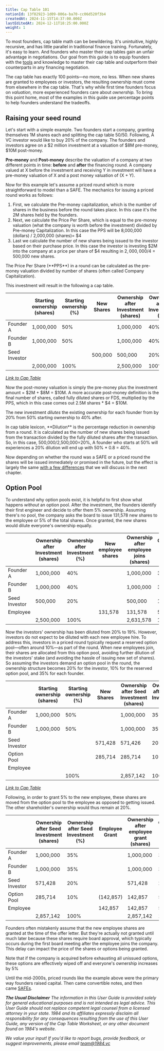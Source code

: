 ```yaml
---
title: Cap Table 101
notionId: 13f82923-1d09-806a-ba70-cc06d520f3b4
createdAt: 2024-11-15T14:37:00.000Z
lastEditedAt: 2024-12-11T18:25:00.000Z
weight: 1
---
```





To most founders, cap table math can be bewildering. It's unintuitive, highly recursive, and has little parallel in traditional finance training. Fortunately, it's easy to learn. And founders who master their cap tables gain an unfair advantage in negotiations. Our goal from this guide is to equip founders with the [tools](https://1984.vc/docs/cap-table-worksheet) and knowledge to master their cap table and outperform their counterparts in any financing negotiation.


The cap table has exactly 100 points—no more, no less. When new shares are granted to employees or investors, the resulting ownership must come from elsewhere in the cap table. That's why while first time founders focus on _valuation_, more experienced founders care about _ownership._ To bring this point home, most of the examples in this guide use percentage points to help founders understand the tradeoffs.


## **Raising your seed round**


Let's start with a simple example. Two founders start a company, granting themselves 1M shares each and splitting the cap table 50/50. Following, A VC investor would like to buy 20% of the company. The founders and investors agree on a $2 million investment at a valuation of $8M pre-money, $10M post-money.


<Callout emoji="📢">


**Pre-money** and **Post-money** describe the valuation of a company at two different points in time: **before** and **after** the financing round. A company valued at X before the investment and receiving Y in investment will have a pre-money valuation of X and a post money valuation of (X + Y).


</Callout>


Now for this example let's assume a priced round which is more straightforward to model than a SAFE. The mechanics for issuing a priced round works as follows:

1. First, we calculate the Pre-money capitalization, which is the number of shares in the business before the round takes place. In this case it's the 2M shares held by the founders.
2. Next, we calculate the Price Per Share, which is equal to the pre-money valuation (what the company is worth before the investment) divided by Pre-money Capitalization. In this case the PPS will be 8,000,000 (dollars) / 2,000,000 (shares)= $4
3. Last we calculate the number of new shares being issued to the investor based on their purchase price. In this case the investor is investing $2M into the company at a price per share of $4 resulting in $2,000,000/$4 = 500,000 new shares.

<Callout emoji="📢">
The Price Per Share (**PPS**) in a round can be calculated as the pre-money valuation divided by number of shares (often called Company Capitalization).
</Callout>


This investment will result in the following a cap table.


|               | **Starting ownership (shares)** | **Starting ownership (%)** | **New Shares** | **Ownership after Investment (shares)** | **Ownership after Investment (%)** |
| ------------- | ------------------------------- | -------------------------- | -------------- | --------------------------------------- | ---------------------------------- |
| Founder A     | 1,000,000                       | 50%                        |                | 1,000,000                               | 40%                                |
| Founder B     | 1,000,000                       | 50%                        |                | 1,000,000                               | 40%                                |
| Seed Investor |                                 |                            | 500,000        | 500,000                                 | 20%                                |
|               | 2,000,000                       | 100%                       |                | 2,500,000                               | 100%                               |


[_Link to Cap Table_](https://1984.vc/docs/cap-table-worksheet/#AAN4IgDgTgpgsg9gOygTxALgBwAYe4DQgAuAhhAOZSEDyYhAlogM4AKccANulgQK4I.MoAExr0mXAhDgB3ACLES6ANqg6Q9CACcIAoWRgoGgMZwAtqcQ6QCYqcNoQAMTh8hUCAAIAglcYALUihGdABGXHwQGSQIfzowZVB_QOC0MPDucHcjKARCdAAmAGYAOnyAVjKMEMLNMsKAFgwMQoB2AncpCHQAM2J2QQBfPESA6BS08IIDCGzcgpDigDZ8ls0QkMWsevWsfPqy9ohOnr7B4ZAksdD0jOnZvNSMYo2W.vqV1Yx87_zD47Rev0oAMALoEPrsGSyKDsSj2QgQHjA85qDRhKx6AzGMwWBBWGx2DTOVzuDwAIV8oyC13SBCi7li8TQKguVPGNymWRyDzKGQ6cC6ANOyJGyRpk0yM256Hqi2KvJwITqb00mhaNXqfwFJyBQ1FV1SHMl93QNWKWDKqrVLRCTU0i2qBxA_MFgMGYJAEKhMLh6ARSL1IFRDgAkoxGEiRLQGAhgrp9PYQCZzJYCATE2GI8IPKIY3HWWK0Bl6TE_HEEgWDbcuXMi1rXcLA5dqXXjdLWy6dWd9S3q1La3yjtqhbqPV65D7CPDESKg.oHBsMQmNIIIHRqWnbImAMpQbMhhAANyChG1BDoR5Pdlr.SNJcZFebKQVETu7dvoPB7EhE9hU67wIepAdDZEIABKLgIEI4wDEAA)


Now the post-money valuation is simply the pre-money plus the investment amount = $2M + $8M = $10M. A more accurate post-money definition is the final number of shares, called fully diluted shares or FDS, multiplied by the PPS, which in this case comes out 2.5M shares * $4 = $10M.


The new investment _dilutes_ the existing ownership for each founder from by 20% from 50% starting ownership to 40% after.


<Callout emoji="📢">
In cap table lexicon, **Dilution** is the percentage reduction in ownership from a round. It is calculated as the number of new shares being issued from the transaction divided by the fully diluted shares after the transaction. So, in this case, 500,000/2,500,000=20%, A founder who starts at 50% will experiences a 20% dilution will end up with 50% * 0.8 = 40%.
</Callout>


Now depending on whether the round was a SAFE or a priced round the shares will be issued immediately or promised in the future, but the effect is largely the same [with a few differences](https://1984.vc/docs/founders-handbook/safe-vs-priced-round/) that we will discuss in the next chapter.


## **Option Pool**


To understand why option pools exist, it is helpful to first show what happens _without_ an option pool. After the investment, the founders identify their first engineer and decide to offer them 5% ownership. Assuming there's no pool, the company asks the board to issue 131,578 new shares to the employee or 5% of the total shares. Once granted, the new shares would dilute everyone's ownership equally.


|               | **Ownership after Investment (shares)** | **Ownership after Investment (%)** | **New employee shares** | **Ownership after employee joins (shares)** | **Ownership after employee joins (%)** |
| ------------- | --------------------------------------- | ---------------------------------- | ----------------------- | ------------------------------------------- | -------------------------------------- |
| Founder A     | 1,000,000                               | 40%                                |                         | 1,000,000                                   | 38.00%                                 |
| Founder B     | 1,000,000                               | 40%                                |                         | 1,000,000                                   | 38.00%                                 |
| Seed Investor | 500,000                                 | 20%                                |                         | 500,000                                     | 19.00%                                 |
| Employee      |                                         |                                    | 131,578                 | 131,578                                     | 5.00%                                  |
|               | 2,500,000                               | 100%                               |                         | 2,631,578                                   | 100%                                   |


Now the investors' ownership has been diluted from 20% to 19%. However, investors do not expect to be diluted with each new employee hire. To address this, investors in a priced round typically request a reserved option pool—often around 10%—as part of the round. When new employees join, their shares are allocated from this option pool, avoiding further dilution of the investors' stake (and avoiding the hassle of issuing new set of shares). So assuming the investors demand an option pool in the round, the ownership structure becomes 20% for the investor, 10% for the reserved option pool, and 35% for each founder.


|               | **Starting ownership (shares)** | **Starting ownership (%)** | **New Shares** | **Ownership after Seed Investment (shares)** | **Ownership after Seed Investment (%)** |
| ------------- | ------------------------------- | -------------------------- | -------------- | -------------------------------------------- | --------------------------------------- |
| Founder A     | 1,000,000                       | 50%                        |                | 1,000,000                                    | 35%                                     |
| Founder B     | 1,000,000                       | 50%                        |                | 1,000,000                                    | 35%                                     |
| Seed Investor |                                 |                            | 571,428        | 571,426                                      | 20%                                     |
| Option Pool   |                                 |                            | 285,714        | 285,714                                      | 10%                                     |
| Employee      |                                 |                            |                |                                              |                                         |
|               |                                 | 100%                       |                | 2,857,142                                    | 100%                                    |


[_Link to Cap Table_](https://1984.vc/docs/cap-table-worksheet/#AAN4IgTg9g7gIghgFziAXAbVASwCapABhABoQEBPABwFM8BjCAWwYgDtiQW4GaUQAxCAFcW2KmADOAAgCC7cQAs4YKuNQBGfJq0loLMQswVUGEAqUr1W7SGphaVFgnUBWAHQBmABwAWAGxrnLz8Ar2cAXyJQM2VVFA0rfBJbe0d1NVcAJmdvb3cAdk9fAE5PDIzvTzyIqMUYywSksRSnFE9XPLy1QucinrKArLCAXRI4ABsx6BgqMaoEHgQwQSpqkBw8NXZyajpGZjYSTm48AWFRMEkAITlaiziExJBdfXlDYxrzWPirRrsHFvc7g8gJBoNBq2id2.1mS_1Q5Q8Pn8gSRIU8ENuXwev2a6iKrk8pWKGTUal8zjUWTyvmGowmUxmcwWSxWkTWuF4AElxOJltgAPIUBCYViqEjbHggehMVjsI6S7m8qjYSSC4Wim6fVCPZ4SV5GdAfOooR6w1ImjFak04uEWtmQ2Kmpq2_C0kDjSawRnzVCLZarda8PJbSiS8RiTAWQ5cSUAZQjKhkkk5LAAbioEBAwOxMGmM9xzRlsU8oHo9W9DaZMahnJ1vBlPDbzWp8UU2yUeu3euiRu76V7Zj6UAAzcbht0UZQAWVYVDIqE8xaQYAA5nM1SKWOIAAoQCBjSwkYSCcMCoWbx1hIA)


Following, in order to grant 5% to the new employee, these shares are moved from the option pool to the employee as opposed to getting issued. The other shareholder's ownership would thus remain at 20%.


|               | **Ownership after Seed Investment (shares)** | **Ownership after Seed Investment (%)** | **Employee Grant** | **Ownership after employee grant (shares)** | **Ownership after employee grant (%)** |
| ------------- | -------------------------------------------- | --------------------------------------- | ------------------ | ------------------------------------------- | -------------------------------------- |
| Founder A     | 1,000,000                                    | 35%                                     |                    | 1,000,000                                   | 35%                                    |
| Founder B     | 1,000,000                                    | 35%                                     |                    | 1,000,000                                   | 35%                                    |
| Seed Investor | 571,428                                      | 20%                                     |                    | 571,428                                     | 20%                                    |
| Option Pool   | 285,714                                      | 10%                                     | (142,857)          | 142,857                                     | 5%                                     |
| Employee      |                                              |                                         | 142,857            | 142,857                                     | 5%                                     |
|               | 2,857,142                                    | 100%                                    |                    | 2,857,142                                   | 100%                                   |


<Callout emoji="📢">
Founders often mistakenly assume that the new employee shares are granted at the time of the offer letter. But they're actually not granted until much later because these shares require board approval, which typically occurs during the first board meeting after the employee joins the company. This delay can impact the price of the shares or options being granted.
</Callout>


Note that if the company is acquired before exhausting all unissued options, these options are effectively wiped off and everyone's ownership increases by 5%


Until the mid-2000s, priced rounds like the example above were the primary way founders raised capital. Then came convertible notes, and then came [SAFEs](https://1984.vc/docs/founders-handbook/intro-to-safes/).


_**The Usual Disclaimer**_ _The information in this User Guide is provided solely for general educational purposes and is not intended as legal advice. This User Guide should not replace competent legal counsel from a licensed attorney in your state._ _1984 and its affiliates expressly disclaim all responsibility for any consequences resulting from the use of this User Guide, any version of the Cap Table Worksheet, or any other document found on 1984's website._


_We value your input! If you'd like to report bugs, provide feedback, or suggest improvements, please email_ [_team@1984.vc_](mailto:team@1984.vc)

